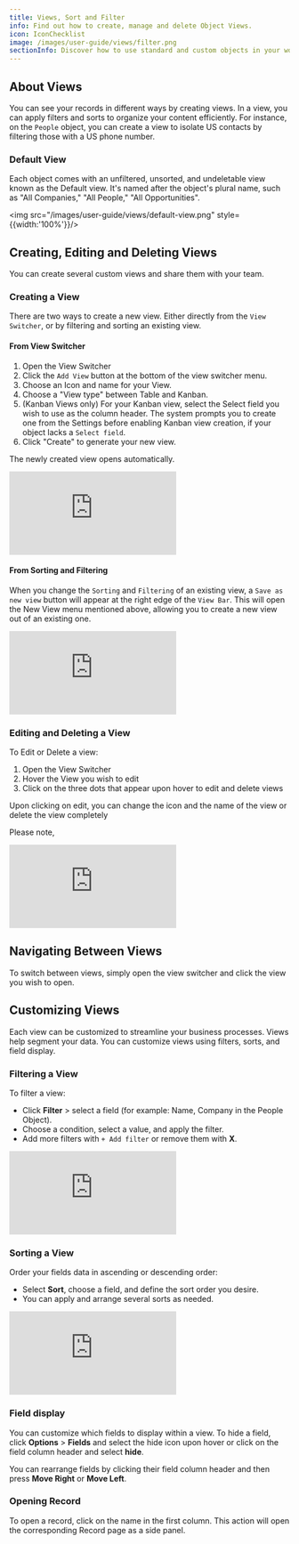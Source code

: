 ```yaml
---
title: Views, Sort and Filter
info: Find out how to create, manage and delete Object Views.
icon: IconChecklist
image: /images/user-guide/views/filter.png
sectionInfo: Discover how to use standard and custom objects in your workspace.
---
```

## About Views

You can see your records in different ways by creating views. In a view, you can apply filters and sorts to organize your content efficiently. For instance, on the `People` object, you can create a view to isolate US contacts by filtering those with a US phone number.

### Default View

Each object comes with an unfiltered, unsorted, and undeletable view known as the Default view. It's named after the object's plural name, such as "All Companies," "All People," "All Opportunities".

<img src="/images/user-guide/views/default-view.png" style={{width:'100%'}}/>

## Creating, Editing and Deleting Views

You can create several custom views and share them with your team.

### Creating a View

There are two ways to create a new view. Either directly from the `View Switcher`, or by filtering and sorting an existing view.

#### From View Switcher

1. Open the View Switcher
2. Click the `Add View` button at the bottom of the view switcher menu.
3. Choose an Icon and name for your View.
4. Choose a "View type" between Table and Kanban. 
5. (Kanban Views only) For your Kanban view, select the Select field you wish to use as the column header. The system prompts you to create one from the Settings before enabling Kanban view creation, if your object lacks a `Select field`.
6. Click "Create" to generate your new view.

The newly created view opens automatically.

<div style={{padding:'69.01% 0 0 0', position:'relative', margin: '32px 0px 0px'}}>
  <iframe 
    src="https://player.vimeo.com/video/927639721?autoplay=1&loop=1&autopause=0&background=1&amp;app_id=58479" 
    frameBorder="0" 
    allow="autoplay; fullscreen; picture-in-picture; clipboard-write" 
    style={{
      position:'absolute',
      top:0,
      left:0,
      width:'100%',
      height:'100%',
      borderRadius: '16px', 
      border:'2px solid black'
    }}
    title="Export data"
  ></iframe>
</div>
<script src="https://player.vimeo.com/api/player.js"></script>

#### From Sorting and Filtering

When you change the `Sorting` and `Filtering` of an existing view, a `Save as new view` button will appear at the right edge of the `View Bar`. This will open the New View menu mentioned above, allowing you to create a new view out of an existing one.

<div style={{padding:'69.01% 0 0 0', position:'relative', margin: '32px 0px 0px'}}>
  <iframe 
    src="https://player.vimeo.com/video/927643495?autoplay=1&loop=1&autopause=0&background=1&amp;app_id=58479" 
    frameBorder="0" 
    allow="autoplay; fullscreen; picture-in-picture; clipboard-write" 
    style={{
      position:'absolute',
      top:0,
      left:0,
      width:'100%',
      height:'100%',
      borderRadius: '16px', 
      border:'2px solid black'
    }}
    title="Export data"
  ></iframe>
</div>
<script src="https://player.vimeo.com/api/player.js"></script>

### Editing and Deleting a View

To Edit or Delete a view:
1. Open the View Switcher
2. Hover the View you wish to edit
3. Click on the three dots that appear upon hover to edit and delete views 

Upon clicking on edit, you can change the icon and the name of the view or delete the view completely

Please note, 

<div style={{padding:'69.01% 0 0 0', position:'relative', margin: '32px 0px 0px'}}>
  <iframe 
    src="https://player.vimeo.com/video/927645774?autoplay=1&loop=1&autopause=0&background=1&amp;app_id=58479" 
    frameBorder="0" 
    allow="autoplay; fullscreen; picture-in-picture; clipboard-write" 
    style={{
      position:'absolute',
      top:0,
      left:0,
      width:'100%',
      height:'100%',
      borderRadius: '16px', 
      border:'2px solid black'
    }}
    title="Export data"
  ></iframe>
</div>
<script src="https://player.vimeo.com/api/player.js"></script>

## Navigating Between Views

To switch between views, simply open the view switcher and click the view you wish to open.

## Customizing Views

Each view can be customized to streamline your business processes. Views help segment your data. You can customize views using filters, sorts, and field display.

### Filtering a View

To filter a view:

-  Click **Filter** > select a field (for example: Name, Company in the People Object).
-  Choose a condition, select a value, and apply the filter.
-  Add more filters with `+ Add filter` or remove them with **X**.


<div style={{padding:'71.24% 0 0 0', position:'relative', margin: '32px 0px 0px'}}>
  <iframe 
    src="https://player.vimeo.com/video/926282262?autoplay=1&loop=1&autopause=0&background=1&amp;app_id=58479" 
    frameBorder="0" 
    allow="autoplay; fullscreen; picture-in-picture; clipboard-write" 
    style={{
      position:'absolute',
      top:0,
      left:0,
      width:'100%',
      height:'100%',
      borderRadius: '16px', 
      border:'2px solid black'
    }}
    title="Export data"
  ></iframe>
</div>
<script src="https://player.vimeo.com/api/player.js"></script>

### Sorting a View

Order your fields data in ascending or descending order:
- Select **Sort**, choose a field, and define the sort order you desire.
- You can apply and arrange several sorts as needed.
<div style={{padding:'69.01% 0 0 0', position:'relative', margin: '32px 0px 0px'}}>
  <iframe 
    src="https://player.vimeo.com/video/927885588?autoplay=1&loop=1&autopause=0&background=1&amp;app_id=58479" 
    frameBorder="0" 
    allow="autoplay; fullscreen; picture-in-picture; clipboard-write" 
    style={{
      position:'absolute',
      top:0,
      left:0,
      width:'100%',
      height:'100%',
      borderRadius: '16px', 
      border:'2px solid black'
    }}
    title="Export data"
  ></iframe>
</div>
<script src="https://player.vimeo.com/api/player.js"></script>


### Field display

You can customize which fields to display within a view. To hide a field, click **Options** > **Fields** and select the hide icon upon hover or click on the field column header and select **hide**.

You can rearrange fields by clicking their field column header and then press **Move Right** or **Move Left**.

### Opening Record

To open a record, click on the name in the first column. This action will open the corresponding Record page as a side panel.

<ArticleEditContent></ArticleEditContent>
